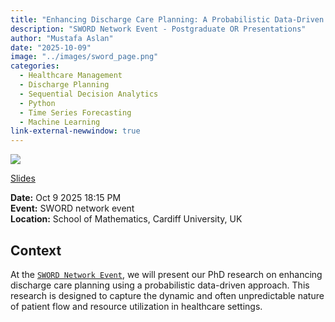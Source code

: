 ```yaml
---
title: "Enhancing Discharge Care Planning: A Probabilistic Data-Driven Approach"
description: "SWORD Network Event - Postgraduate OR Presentations"
author: "Mustafa Aslan"
date: "2025-10-09"
image: "../images/sword_page.png"
categories:
  - Healthcare Management
  - Discharge Planning
  - Sequential Decision Analytics
  - Python
  - Time Series Forecasting
  - Machine Learning
link-external-newwindow: true
---
```



![](../images/sword_page.png){fig-align="center"}

<link rel="stylesheet" href="https://cdnjs.cloudflare.com/ajax/libs/font-awesome/6.4.0/css/all.min.css">

[<i class="fas fa-bookmark"></i> Slides](../sword/sword_slides.qmd){.btn .btn-sm .btn-outline-primary}

**Date:** Oct 9 2025 18:15 PM\
**Event:** SWORD network event\
**Location:** School of Mathematics, Cardiff University, UK

## Context

At the [`SWORD Network Event`](https://www.theorsociety.com/ORS/Community/Regionals-List/South-Wales-OR-Network.aspx), we will present our PhD research on enhancing discharge care planning using a probabilistic data-driven approach. This research is designed to capture the dynamic and often unpredictable nature of patient flow and resource utilization in healthcare settings.